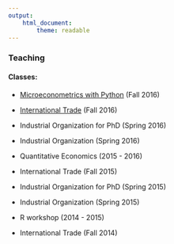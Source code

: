 ```yaml
---
output: 
    html_document:
        theme: readable
---
```


### Teaching

#### Classes:
- [Microeconometrics with Python](teaching/me.html) (Fall 2016)

- [International Trade](teaching/trade.html) (Fall 2016)

- Industrial Organization for PhD (Spring 2016)

- Industrial Organization (Spring 2016)

- Quantitative Economics (2015 - 2016)

- International Trade (Fall 2015)

- Industrial Organization for PhD (Spring 2015)

- Industrial Organization (Spring 2015)

- R workshop (2014 - 2015)

- International Trade (Fall 2014)